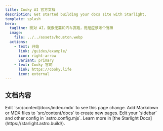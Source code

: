 ```yaml
---
title: Cooky AI 官方文档
description: Get started building your docs site with Starlight.
template: splash
hero:
  tagline: 面对 AI，就像无需和汽车赛跑，而是应该考个驾照
  image:
    file: ../../assets/houston.webp
  actions:
    - text: 开始
      link: /guides/example/
      icon: right-arrow
      variant: primary
    - text: Cooky 官网
      link: https://cooky.life
      icon: external
---
```



## 文档内容

<CardGrid stagger>
	<Card title="轻松上手" icon="pencil">
		Edit `src/content/docs/index.mdx` to see this page change.
	</Card>
	<Card title="定价" icon="add-document">
		Add Markdown or MDX files to `src/content/docs` to create new pages.
	</Card>
	<Card title="模型介绍" icon="setting">
		Edit your `sidebar` and other config in `astro.config.mjs`.
	</Card>
	<Card title="进阶使用" icon="open-book">
		Learn more in [the Starlight Docs](https://starlight.astro.build/).
	</Card>
</CardGrid>
